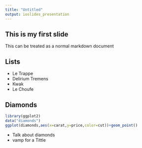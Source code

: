 ```yaml
---
title: "Untitled"
output: ioslides_presentation
---
```


## This is my first slide
This can be treated as a normal markdown document

## Lists
- Le Trappe
- Delirium Tremens
- Kwak
- Le Choufe

## Diamonds
```r
library(ggplot2)
data("diamonds")
ggplot(diamonds,aes(x=carat,y=price,color=cut))+geom_point()
```

<div class='notes'>
- Talk about diamonds
- vamp for a Tittle
</div>

